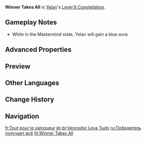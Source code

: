 {{Constellation Infobox
|image       = Constellation Winner Takes All.png
|description = After using [[Depth-Clarion Dice]], Yelan will enter the Mastermind state.<br />In this state, all of Yelan's Normal Attacks will be special Breakthrough Barbs. These Breakthrough Barbs will have similar abilities to normal ones and the DMG dealt will be considered Charged Attack DMG, dealing 156% of a normal Breakthrough Barb's DMG.<br /><br />The Mastermind state lasts 20s and will be cleared after Yelan fires 5 arrows.
|level       = 6
|character   = Yelan
|utility1    = Conversion
|scale_att1  = Normal Attack
}}
'''Winner Takes All''' is [[Yelan]]'s [[Level 6 Constellation]].

==Gameplay Notes==
* While in the Mastermind state, Yelan will gain a blue aura.

==Advanced Properties==
{{Advanced Properties
|title   = Converted Attacks
|gu      = 1U
|icdtag  = Charged Attack
|icdtype = 2.5s/3 Hits
|poise   = 100
|impulse = 2
}}

==Preview==
{{Preview
|file1    = Winner Takes All Preview
|caption1 = Converted Normal Attack
}}

==Other Languages==
{{Other Languages
|en      = Winner Takes All
|zhs     = 取胜者，大小通吃
|zhs_rm  = Qǔshèng-zhě, Dàxiǎo Tōngchī
|zht     = 取勝者，大小通吃
|zht_rm  = Qǔshèng-zhě, Dàxiǎo Tōngchī
|zh_tl   = The Winner Wins Against Everyone
|ja      = 勝ち得る者、独り勝ち
|ja_rm   = Kachieru Mono, Hitorigachi{{Assumed}}
|ja_tl   = Those Who Win, They Take It All
|ko      = 승자의 독식
|ko_rm   = Seungja-ui Doksik
|ko_tl   = Winner Takes All
|es      = Mano ganadora
|es_tl   = Winning Hand
|fr      = Tout pour le vainqueur
|fr_tl   = Winner Takes All
|ru      = Победитель получает всё
|ru_tl   = Winner Takes All
|th      = Winner Takes All
|vi      = Kẻ Thắng Cuộc, Gom Sạch Tất Cả
|vi_tl   = Winner Takes All
|de      = Alles dem Gewinner
|de_tl   = Everything to the Winner
|id      = Winner Takes All
|pt      = Vencedor Leva Tudo
|pt_tl   = Winner Takes All
|tr      = Kazanan Hepsini Alır
|tr_tl   = 
|it      = Asso pigliatutto
|it_tl   = Ace Takes All
|it_note = Reference to {{w|Scopa}}, an Italian card game in which the Ace card can capture all other cards on the table
}}

==Change History==
{{Change History|2.7}}

==Navigation==
{{Talent Navbox|Yelan}}

[[fr:Tout pour le vainqueur]]
[[pt-br:Vencedor Leva Tudo]]
[[ru:Победитель получает всё]]
[[th:Winner Takes All]]